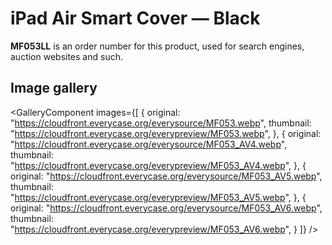 
# iPad Air Smart Cover — Black

<Callout type='info' emoji='👉🏻'>**MF053LL** is an order number for this product, used for search engines, auction websites and such.</Callout>

## Image gallery

<GalleryComponent
    images={[
      {
        original: "https://cloudfront.everycase.org/everysource/MF053.webp",
        thumbnail: "https://cloudfront.everycase.org/everypreview/MF053.webp",
      },
      {
        original: "https://cloudfront.everycase.org/everysource/MF053_AV4.webp",
        thumbnail: "https://cloudfront.everycase.org/everypreview/MF053_AV4.webp",
      },
      {
        original: "https://cloudfront.everycase.org/everysource/MF053_AV5.webp",
        thumbnail: "https://cloudfront.everycase.org/everypreview/MF053_AV5.webp",
      },
      {
        original: "https://cloudfront.everycase.org/everysource/MF053_AV6.webp",
        thumbnail: "https://cloudfront.everycase.org/everypreview/MF053_AV6.webp",
      }
    ]}
  />
